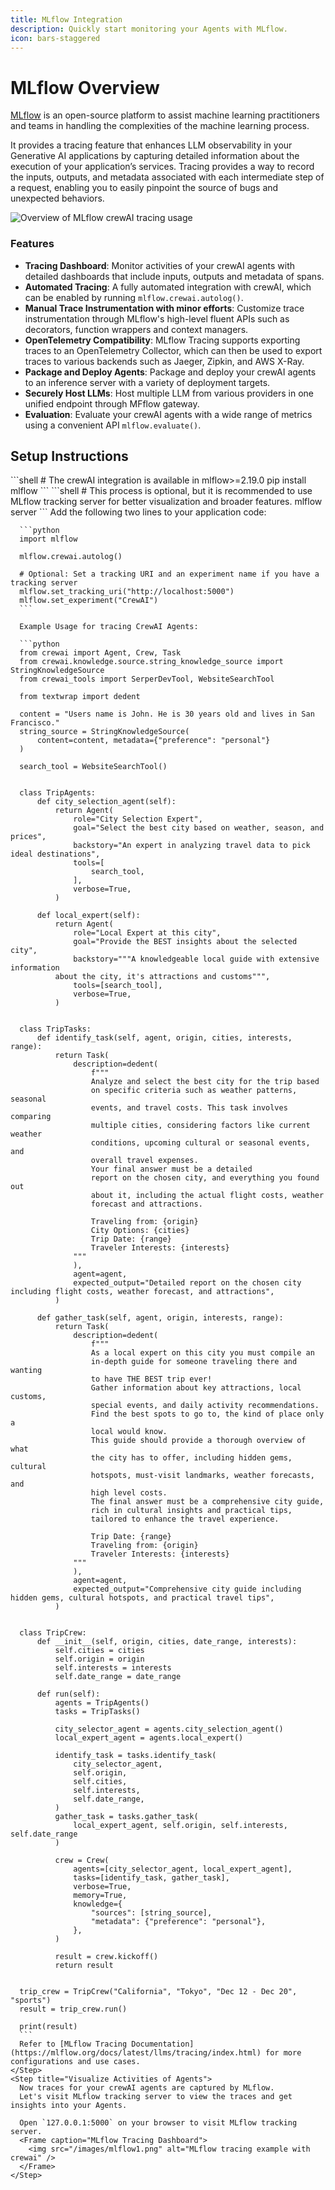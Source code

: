 ```yaml
---
title: MLflow Integration
description: Quickly start monitoring your Agents with MLflow.
icon: bars-staggered
---
```


# MLflow Overview

[MLflow](https://mlflow.org/) is an open-source platform to assist machine learning practitioners and teams in handling the complexities of the machine learning process.

It provides a tracing feature that enhances LLM observability in your Generative AI applications by capturing detailed information about the execution of your application’s services. 
Tracing provides a way to record the inputs, outputs, and metadata associated with each intermediate step of a request, enabling you to easily pinpoint the source of bugs and unexpected behaviors.

![Overview of MLflow crewAI tracing usage](/images/mlflow-tracing.gif)

### Features

- **Tracing Dashboard**: Monitor activities of your crewAI agents with detailed dashboards that include inputs, outputs and metadata of spans.
- **Automated Tracing**: A fully automated integration with crewAI, which can be enabled by running `mlflow.crewai.autolog()`. 
- **Manual Trace Instrumentation with minor efforts**: Customize trace instrumentation through MLflow's high-level fluent APIs such as decorators, function wrappers and context managers.
- **OpenTelemetry Compatibility**: MLflow Tracing supports exporting traces to an OpenTelemetry Collector, which can then be used to export traces to various backends such as Jaeger, Zipkin, and AWS X-Ray.
- **Package and Deploy Agents**: Package and deploy your crewAI agents to an inference server with a variety of deployment targets.
- **Securely Host LLMs**: Host multiple LLM from various providers in one unified endpoint through MFflow gateway.
- **Evaluation**: Evaluate your crewAI agents with a wide range of metrics using a convenient API `mlflow.evaluate()`.

## Setup Instructions

<Steps>
    <Step title="Install MLflow package">
      ```shell
      # The crewAI integration is available in mlflow>=2.19.0
      pip install mlflow
      ```
    </Step>
    <Step title="Start MFflow tracking server">
      ```shell
      # This process is optional, but it is recommended to use MLflow tracking server for better visualization and broader features.
      mlflow server
      ```
    </Step>
    <Step title="Initialize MLflow in Your Application">
      Add the following two lines to your application code:

      ```python
      import mlflow

      mlflow.crewai.autolog()

      # Optional: Set a tracking URI and an experiment name if you have a tracking server
      mlflow.set_tracking_uri("http://localhost:5000")
      mlflow.set_experiment("CrewAI")
      ```
      
      Example Usage for tracing CrewAI Agents:

      ```python
      from crewai import Agent, Crew, Task
      from crewai.knowledge.source.string_knowledge_source import StringKnowledgeSource
      from crewai_tools import SerperDevTool, WebsiteSearchTool

      from textwrap import dedent

      content = "Users name is John. He is 30 years old and lives in San Francisco."
      string_source = StringKnowledgeSource(
          content=content, metadata={"preference": "personal"}
      )

      search_tool = WebsiteSearchTool()


      class TripAgents:
          def city_selection_agent(self):
              return Agent(
                  role="City Selection Expert",
                  goal="Select the best city based on weather, season, and prices",
                  backstory="An expert in analyzing travel data to pick ideal destinations",
                  tools=[
                      search_tool,
                  ],
                  verbose=True,
              )

          def local_expert(self):
              return Agent(
                  role="Local Expert at this city",
                  goal="Provide the BEST insights about the selected city",
                  backstory="""A knowledgeable local guide with extensive information
              about the city, it's attractions and customs""",
                  tools=[search_tool],
                  verbose=True,
              )


      class TripTasks:
          def identify_task(self, agent, origin, cities, interests, range):
              return Task(
                  description=dedent(
                      f"""
                      Analyze and select the best city for the trip based
                      on specific criteria such as weather patterns, seasonal
                      events, and travel costs. This task involves comparing
                      multiple cities, considering factors like current weather
                      conditions, upcoming cultural or seasonal events, and
                      overall travel expenses.
                      Your final answer must be a detailed
                      report on the chosen city, and everything you found out
                      about it, including the actual flight costs, weather
                      forecast and attractions.

                      Traveling from: {origin}
                      City Options: {cities}
                      Trip Date: {range}
                      Traveler Interests: {interests}
                  """
                  ),
                  agent=agent,
                  expected_output="Detailed report on the chosen city including flight costs, weather forecast, and attractions",
              )

          def gather_task(self, agent, origin, interests, range):
              return Task(
                  description=dedent(
                      f"""
                      As a local expert on this city you must compile an
                      in-depth guide for someone traveling there and wanting
                      to have THE BEST trip ever!
                      Gather information about key attractions, local customs,
                      special events, and daily activity recommendations.
                      Find the best spots to go to, the kind of place only a
                      local would know.
                      This guide should provide a thorough overview of what
                      the city has to offer, including hidden gems, cultural
                      hotspots, must-visit landmarks, weather forecasts, and
                      high level costs.
                      The final answer must be a comprehensive city guide,
                      rich in cultural insights and practical tips,
                      tailored to enhance the travel experience.

                      Trip Date: {range}
                      Traveling from: {origin}
                      Traveler Interests: {interests}
                  """
                  ),
                  agent=agent,
                  expected_output="Comprehensive city guide including hidden gems, cultural hotspots, and practical travel tips",
              )


      class TripCrew:
          def __init__(self, origin, cities, date_range, interests):
              self.cities = cities
              self.origin = origin
              self.interests = interests
              self.date_range = date_range

          def run(self):
              agents = TripAgents()
              tasks = TripTasks()

              city_selector_agent = agents.city_selection_agent()
              local_expert_agent = agents.local_expert()

              identify_task = tasks.identify_task(
                  city_selector_agent,
                  self.origin,
                  self.cities,
                  self.interests,
                  self.date_range,
              )
              gather_task = tasks.gather_task(
                  local_expert_agent, self.origin, self.interests, self.date_range
              )

              crew = Crew(
                  agents=[city_selector_agent, local_expert_agent],
                  tasks=[identify_task, gather_task],
                  verbose=True,
                  memory=True,
                  knowledge={
                      "sources": [string_source],
                      "metadata": {"preference": "personal"},
                  },
              )

              result = crew.kickoff()
              return result


      trip_crew = TripCrew("California", "Tokyo", "Dec 12 - Dec 20", "sports")
      result = trip_crew.run()

      print(result)
      ```
      Refer to [MLflow Tracing Documentation](https://mlflow.org/docs/latest/llms/tracing/index.html) for more configurations and use cases.
    </Step>
    <Step title="Visualize Activities of Agents">
      Now traces for your crewAI agents are captured by MLflow. 
      Let's visit MLflow tracking server to view the traces and get insights into your Agents.

      Open `127.0.0.1:5000` on your browser to visit MLflow tracking server. 
      <Frame caption="MLflow Tracing Dashboard">
        <img src="/images/mlflow1.png" alt="MLflow tracing example with crewai" />
      </Frame>
    </Step>
</Steps> 

